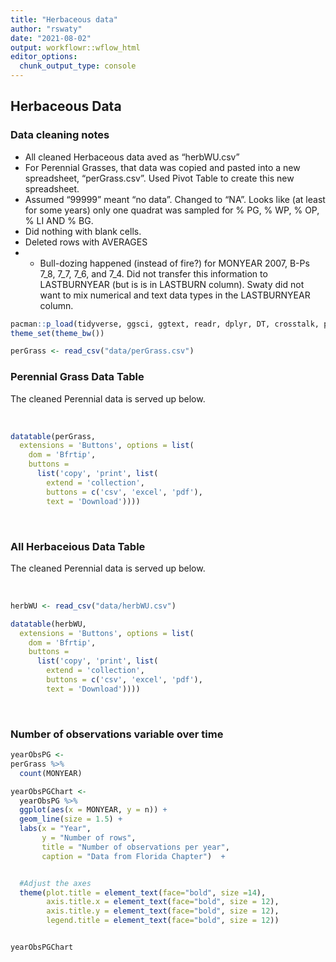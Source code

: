 ```yaml
---
title: "Herbaceous data"
author: "rswaty"
date: "2021-08-02"
output: workflowr::wflow_html
editor_options:
  chunk_output_type: console
---
```


## Herbaceous Data

### Data cleaning notes

* All cleaned Herbaceous data aved as "herbWU.csv"
* For Perennial Grasses, that data was copied and pasted into a new spreadsheet, "perGrass.csv".   Used Pivot Table to create this new spreadsheet.  
* Assumed "99999" meant "no data". Changed to "NA".  Looks like (at least for some years) only one quadrat was sampled for % PG, % WP, % OP, % LI AND % BG.
* Did nothing with blank cells.
* Deleted rows with AVERAGES
* * Bull-dozing happened (instead of fire?) for MONYEAR 2007, B-Ps 7_8, 7_7, 7_6, and 7_4.  Did not transfer this information to LASTBURNYEAR (but is is in LASTBURN column). Swaty did not want to mix numerical and text data types in the LASTBURNYEAR column.


```r
pacman::p_load(tidyverse, ggsci, ggtext, readr, dplyr, DT, crosstalk, plotly, ggforce)
theme_set(theme_bw())
```

```r
perGrass <- read_csv("data/perGrass.csv")

```

### Perennial Grass Data Table
The cleaned Perennial data is served up below.  

<br>

```r


datatable(perGrass,
  extensions = 'Buttons', options = list(
    dom = 'Bfrtip',
    buttons = 
      list('copy', 'print', list(
        extend = 'collection',
        buttons = c('csv', 'excel', 'pdf'),
        text = 'Download'))))
```

<br>


### All Herbaceious Data Table
The cleaned Perennial data is served up below.  

<br>

```r

herbWU <- read_csv("data/herbWU.csv")

datatable(herbWU,
  extensions = 'Buttons', options = list(
    dom = 'Bfrtip',
    buttons = 
      list('copy', 'print', list(
        extend = 'collection',
        buttons = c('csv', 'excel', 'pdf'),
        text = 'Download'))))
```

<br>




### Number of observations variable over time

```r

yearObsPG <-
perGrass %>%
  count(MONYEAR)

yearObsPGChart <-
  yearObsPG %>%
  ggplot(aes(x = MONYEAR, y = n)) +
  geom_line(size = 1.5) +
  labs(x = "Year",
       y = "Number of rows",
       title = "Number of observations per year",
       caption = "Data from Florida Chapter")  +


  #Adjust the axes
  theme(plot.title = element_text(face="bold", size =14),
        axis.title.x = element_text(face="bold", size = 12),
        axis.title.y = element_text(face="bold", size = 12),
        legend.title = element_text(face="bold", size = 12))


yearObsPGChart
```

